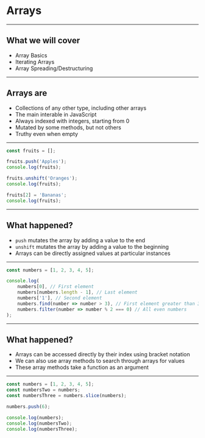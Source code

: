 
# Arrays

---

## What we will cover

* Array Basics
* Iterating Arrays
* Array Spreading/Destructuring

---

## Arrays are

* Collections of any other type, including other arrays
* The main interable in JavaScript
* Always indexed with integers, starting from 0
* Mutated by some methods, but not others
* Truthy even when empty

---


```javascript Creating Arrays
const fruits = [];

fruits.push('Apples');
console.log(fruits);

fruits.unshift('Oranges');
console.log(fruits);

fruits[2] = 'Bananas';
console.log(fruits);
```

---

## What happened?

* `push` mutates the array by adding a value to the end
* `unshift` mutates the array by adding a value to the beginning
* Arrays can be directly assigned values at particular instances

---


```javascript Accessing from arrays
const numbers = [1, 2, 3, 4, 5];

console.log(
    numbers[0], // First element
    numbers[numbers.length - 1], // Last element
    numbers['1'], // Second element
    numbers.find(number => number > 3), // First element greater than 3
    numbers.filter(number => number % 2 === 0) // All even numbers
);
```

---

## What happened?

* Arrays can be accessed directly by their index using bracket notation
* We can also use array methods to search through arrays for values
* These array methods take a function as an argument

---


```javascript Arrays and mutation
const numbers = [1, 2, 3, 4, 5];
const numbersTwo = numbers;
const numbersThree = numbers.slice(numbers);

numbers.push(6);

console.log(numbers);
console.log(numbersTwo);
console.log(numbersThree);
```
